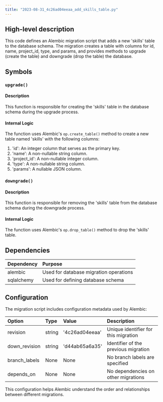 ```yaml
---
title: "2023-08-31_4c26ad04eeaa_add_skills_table.py"
---
```


## High-level description
This code defines an Alembic migration script that adds a new 'skills' table to the database schema. The migration creates a table with columns for id, name, project_id, type, and params, and provides methods to upgrade (create the table) and downgrade (drop the table) the database.

## Symbols

### `upgrade()`
#### Description
This function is responsible for creating the 'skills' table in the database schema during the upgrade process.

#### Internal Logic
The function uses Alembic's `op.create_table()` method to create a new table named 'skills' with the following columns:
1. 'id': An integer column that serves as the primary key.
2. 'name': A non-nullable string column.
3. 'project_id': A non-nullable integer column.
4. 'type': A non-nullable string column.
5. 'params': A nullable JSON column.

### `downgrade()`
#### Description
This function is responsible for removing the 'skills' table from the database schema during the downgrade process.

#### Internal Logic
The function uses Alembic's `op.drop_table()` method to drop the 'skills' table.

## Dependencies
| Dependency | Purpose |
|:-----------|:--------|
| alembic | Used for database migration operations |
| sqlalchemy | Used for defining database schema |

## Configuration
The migration script includes configuration metadata used by Alembic:

| Option | Type | Value | Description |
|:-------|:-----|:------|:------------|
| revision | string | '4c26ad04eeaa' | Unique identifier for this migration |
| down_revision | string | 'd44ab65a6a35' | Identifier of the previous migration |
| branch_labels | None | None | No branch labels are specified |
| depends_on | None | None | No dependencies on other migrations |

This configuration helps Alembic understand the order and relationships between different migrations.